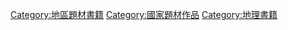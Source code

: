 {{Commons category|Books about countries}}
{{Cat main|国家}}

[[Category:地區題材書籍|Category:地區題材書籍]]
[[Category:國家題材作品|Category:國家題材作品]]
[[Category:地理書籍|Category:地理書籍]]